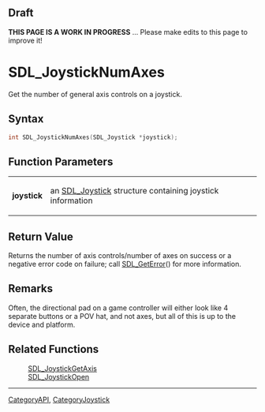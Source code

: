 
== Draft ==


'''THIS PAGE IS A WORK IN PROGRESS''' ... Please make edits to this page to improve it!


= SDL_JoystickNumAxes =

Get the number of general axis controls on a joystick.

== Syntax ==

<syntaxhighlight lang='c'>
int SDL_JoystickNumAxes(SDL_Joystick *joystick);
</syntaxhighlight>

== Function Parameters ==

{|
|'''joystick'''
|an [[SDL_Joystick]] structure containing joystick information
|}

== Return Value ==

Returns the number of axis controls/number of axes on success or a negative
error code on failure; call [[SDL_GetError]]() for more information.



== Remarks ==

Often, the directional pad on a game controller will either look like 4
separate buttons or a POV hat, and not axes, but all of this is up to the
device and platform.

== Related Functions ==

:[[SDL_JoystickGetAxis]]
:[[SDL_JoystickOpen]]

----
[[CategoryAPI]], [[CategoryJoystick]]


